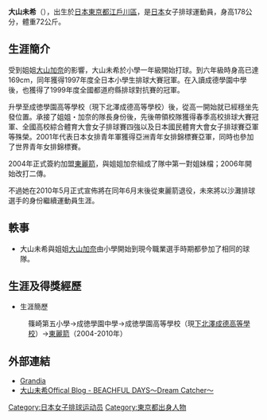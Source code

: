 {{volleyball player infobox
|fullname = 大山未希
|nickname = Miki（ミキ）
|image = 
|birth_date ={{birth_date_and_age|1985|10|3|mf=y}}
|birth_place = {{JPN}}[[東京都|東京都]][[江戶川區|江戶川區]]
|death_date =
|residence = 
|spike = 288厘米
|block = 279厘米
|height = {{height|m=1.78}}
|weight = {{weight|kg=72}}
|position = 
|currentclub = 
|clubnumber = 
|nationalteam =  
}}
{{japanese|japanese=大山未希|kana=おおやま　みき|romaji=Ōyama Miki}}

'''大山未希'''（{{bd|1985年|10月3日}}），出生於[[日本|日本]][[東京都|東京都]][[江戶川區|江戶川區]]，是[[日本|日本]]女子排球運動員，身高178公分，體重72公斤。

==生涯簡介==
受到姐姐[[大山加奈|大山加奈]]的影響，大山未希於小學一年級開始打球。到六年級時身高已達169cm，同年獲得1997年度全日本小學生排球大賽冠軍。在入讀成德學園中學後，也獲得了1999年度全國都道府縣排球對抗賽的冠軍。

升學至成徳學園高等學校（現下北澤成德高等學校）後，從高一開始就已經穩坐先發位置。承接了姐姐・加奈的隊長身份後，先後帶領校隊獲得春季高校排球大賽冠軍、全國高校綜合體育大會女子排球賽四強以及日本國民體育大會女子排球賽亞軍等殊榮。2001年代表日本女排青年軍獲得亞洲青年女排錦標賽亞軍，同時也參加了世界青年女排錦標賽。

2004年正式簽約加盟[[東麗箭_(女子排球)|東麗箭]]，與姐姐加奈組成了隊中第一對姐妹檔；2006年開始改打二傳。

不過她在2010年5月正式宣佈將在同年6月末後從東麗箭退役，未來將以沙灘排球選手的身份繼續運動員生涯。

==軼事==
*大山未希與姐姐[[大山加奈|大山加奈]]由小學開始到現今職業選手時期都參加了相同的球隊。

==生涯及得獎經歷==
*生涯簡歷
:篠崎第五小學→成徳學園中學→成徳學園高等學校（現[[下北澤成德高等學校|下北澤成德高等學校]]）→[[東麗箭_(女子排球)|東麗箭]]（2004-2010年）

==外部連結==
*[http://grandia.ne.jp/ Grandia]{{Wayback|url=http://grandia.ne.jp/ |date=20100208232624 }}
*[http://ameblo.jp/miki-ooyama/ 大山未希Offical Blog - BEACHFUL DAYS～Dream Catcher～]{{Wayback|url=http://ameblo.jp/miki-ooyama/ |date=20101106005725 }}

[[Category:日本女子排球运动员|Category:日本女子排球运动员]]
[[Category:東京都出身人物|Category:東京都出身人物]]


{{Volleyball-Stub}}